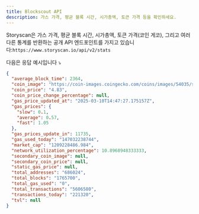 ```yaml
---
title: Blockscout API
description: 가스 가격, 평균 블록 시간, 시가총액, 토큰 가격 등을 확인하세요.
---
```


Storyscan은 가스 가격, 평균 블록 시간, 시가총액, 토큰 가격(코인 게코), 그리고 여러 다른 통계를 반환하는 공개 API 엔드포인트를 가지고 있습니다:`https://www.storyscan.io/api/v2/stats`

다음은 응답 예시입니다 ⤵️

```json
{
  "average_block_time": 2364,
  "coin_image": "https://coin-images.coingecko.com/coins/images/54035/small/Transparent_bg.png?1738075331",
  "coin_price": "4.83",
  "coin_price_change_percentage": null,
  "gas_price_updated_at": "2025-03-10T14:47:27.175157Z",
  "gas_prices": {
    "slow": 0.1,
    "average": 0.57,
    "fast": 1.05
  },
  "gas_prices_update_in": 11735,
  "gas_used_today": "147032238744",
  "market_cap": "1209228486.984",
  "network_utilization_percentage": 10.8968948333333,
  "secondary_coin_image": null,
  "secondary_coin_price": null,
  "static_gas_price": null,
  "total_addresses": "686024",
  "total_blocks": "1765700",
  "total_gas_used": "0",
  "total_transactions": "5606580",
  "transactions_today": "221320",
  "tvl": null
}
```

